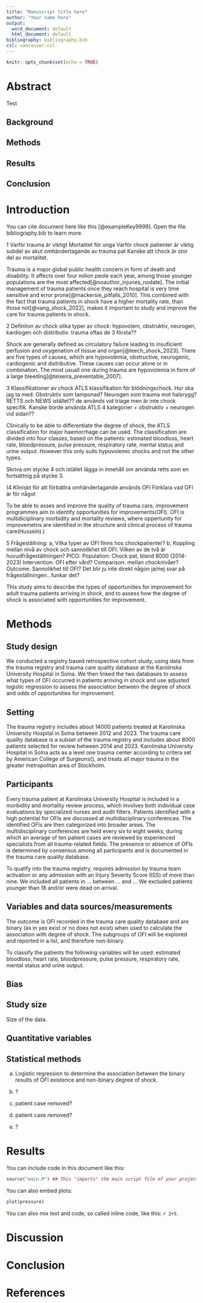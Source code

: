 ```yaml
---
title: "Manuscript title here"
author: "Your name here"
output:
  word_document: default
  html_document: default
bibliography: bibliography.bib
csl: vancouver.csl
---
```


```r
knitr::opts_chunk$set(echo = TRUE)
```

<!-- This is an R Markdown document. Markdown is a simple formatting
syntax for authoring HTML, PDF, and MS Word documents. For more
details on using R Markdown see http://rmarkdown.rstudio.com -->

<!-- This is a comment and will not be present in the compiled
document. Try "knitting" this document by clicking the knit button up
to the left, or by running `rmarkdown::render("manuscript.Rmd")` in
the console and you should only see headings -->

<!-- Structure and most comments are from the Strengthening the
reporting of observational studies in epidemiology (STROBE) statement,
see https://www.strobe-statement.org/. For more explanations see the
paper Strengthening the Reporting of Observational Studies in
Epidemiology (STROBE):explanation and elaboration.  -->

<!-- Indicate the study’s design with a commonly used term in the
title, for example: "Associations between resuscitation interventions
and opportunities for improvement in adult trauma patients: A cohort
study" -->

Abstract
========

Test

<!-- Provide in the abstract an informative and balanced summary of
what was done and what was found. Not more than 300 words. -->

Background
----------

Methods
-------

Results
-------

Conclusion
----------

Introduction
============

<!-- Explain the scientific background and rationale for the
investigation being reported. End by stating the aim or specific
objectives, including any prespecified hypotheses. The introduction
should not be longer than 1-1.5 pages, typically 4-5 paragraphs, each
6-8 lines long. Support every statement with a citation -->

You can cite document here like this [@exampleKey9999]. Open the file
bibliography.bib to learn more.


1  Varför trauma är viktigt
    Mortalitet för unga
    Varför chock patienter är viktig subdel av akut omhändertagande av trauma pat
      Kanske att chock är stor del av mortalitet.
      
Trauma is a major global public health concern in form of death and disability. It affects over four milion peole each year, among those younger populations are the most affected[@noauthor_injuries_nodate]. The initial management of trauma patients once they reach hospital is very time sensitive and error prone[@mackersie_pitfalls_2010]. This combined with the fact that trauma patients in shock have a higher mortality rate, than those not[@vang_shock_2022], makes it important to study and improve the care for trauma patients in shock. 
      
2  Definiton av chock
    olika typer av chock: hypovolem, obstruktiv, neurogen, kardiogen och distributiv.
    trauma oftas de 3 första??

Shock are generally defined as circulatory failure leading to insuficient perfusion and oxygenation of tissue and organ[@leech_shock_2023]. There are five types of causes, which are hypovolemia, obstructive, neurogenic, cardiogenic and distributive. These causes can occur alone or in combination. The most usuall one during trauma are hypovolemia in form of a large bleeding[@teixeira_preventable_2007].

3  Klassifikationer av chock
    ATLS klassifikation för blödningschock.
      Hur ska jag ta med:
        Obstruktiv som tamponad?
        Neurogen som trauma mot halsrygg?
      RETTS och NEWS istället?? de används vid triage men är inte chock specifik.
    Kanske borde använda ATLS 4 kategorier + obstruktiv + neurogen vid sidan??
    
Clinically to be able to differentiate the degree of shock, the ATLS classification for major haemorrhage can be used. The classification are divided into four classes, based on the patients: estimated bloodloss, heart rate, bloodpressure, pulse pressure, respiratory rate, mental status and urine output. However this only suits hypovolemic shocks and not the other types. 

Skriva om stycke 4 och istället lägga in innehåll om använda retts som en fortsättnig på stycke 3. 
    
  (4  Kliniskt för att förbättra omhändertagande används OFI
    Förklara vad OFI är för något
    
  To be able to asses and improve the quality of trauma care, improvement programmes aim to identify opportunities for improvements(OFI). OFI is multidiciplinary morbidity and mortality reviews, where oppertunity for improvemetns are identified in the structure and clinical process of trauma care(Hussein).)  
  
  
    
5  Frågeställning:
    a, Vilka typer av OFI finns hos chockpatienter?
    b, Koppling mellan nivå av chock och sannolikhet till OFI.
    Vilken av de två är huvudfrågeställningen?
    PICO: Population: Chock pat, bland 8000 (2014-2023)
          Intervention: OFI efter vård?
          Comparison: mellan chocknivåer?
          Outcome: Sannolikhet till OFI?
      Det blir ju inte direkt någon ja/nej svar på frågeställningen...funkar det?
      
This study aims to describe the types of opportunities for improvement for adult trauma patients arriving in shock, and to assess how the degree of shock is associated with opportunities for improvement.



Methods 
=======

Study design
------------

<!-- Present key elements of study design -->

We conducted a registry based retrospective cohort study, using data from the trauma registry and trauma care quality database at the Karolinska University Hospital in Solna. We then linked the two databases to assess what types of OFI occurred in patients arriving in shock and use adjusted logistic regression to assess the association between the degree of shock and odds of opportunities for improvement. 

Setting
-------

<!-- Describe the setting, locations, and relevant dates, including
periods of recruitment, exposure, follow-up, and data collection -->

The trauma registry includes about 14000 patients treated at Karolinska University Hospital in Solna between 2012 and 2023. The trauma care quality database is a subset of the trauma registry and includes about 8000 patients selected for review between 2014 and 2023. Karolinska University Hospital in Solna acts as a level one trauma center according to critera set by American College of Surgeons(), and treats all major trauma in the greater metropolitan area of Stockholm.  

Participants
------------

<!-- Cohort study: Give the eligibility criteria, and the sources and
methods of selection of participants. Describe methods of
follow-up. For matched studies, give matching criteria and number of
exposed and unexposed -->

<!-- Case-control study: Give the eligibility criteria, and the
sources and + methods of case ascertainment and control
selection. Give the rationale for the choice of cases and
controls. For matched studies, give matching criteria and the number
of controls per case -->

<!-- Cross-sectional study: Give the eligibility criteria, and the
sources and methods of selection of participants -->

Every trauma patient at Karolinska University Hospital is included in a morbidity and mortality review process, which involves both individual case evaluations by specialized nurses and audit filters. Patients identified with a high potential for OFIs are discussed at multidisciplinary conferences. The identified OFIs are then categorized into broader areas. The multidisciplinary conferences are held every six to eight weeks, during which an average of ten patient cases are reviewed by experienced specialists from all trauma-related fields. The presence or absence of OFIs is determined by consensus among all participants and is documented in the trauma care quality database.

To qualify into the trauma registry, requires admission by trauma team activation or any admission with an Injury Severity Score (ISS) of more than nine. We included all patients in ... between ... and ... We excluded patients younger than 18 and/or were dead on arrival. 

Variables and data sources/measurements
---------------------------------------

<!-- Clearly define all outcomes, exposures, predictors, potential
confounders, and effect modifiers. Give diagnostic criteria, if
applicable. For each variable of interest, give sources of data and
details of methods of assessment (measurement). Describe comparability
of assessment methods if there is more than one group -->

The outcome is OFI recorded in the trauma care quality database and are binary (as in yes exist or no does not exist) when used to calculate the association with degree of shock. 
The subgroups of OFI will be explored and reported in a list, and therefore non-binary.

To classify the patients the following variables will be used: estimated bloodloss, heart rate, bloodpressure, pulse pressure, respiratory rate, mental status and urine output.

Bias 
----

<!-- Describe any efforts to address potential sources of bias -->

Study size 
----------

<!-- Explain how the study size was arrived at -->

Size of the data.

Quantitative variables
----------------------

<!-- Explain how quantitative variables were handled in the
analyses. If applicable, describe which groupings were chosen and why
-->

Statistical methods
-------------------

<!-- 

(a) Describe all statistical methods, including those used to control
for confounding

(b) Describe any methods used to examine subgroups and interactions

(c) Explain how missing data were addressed 

(d) 

Cohort study: If applicable, explain how loss to follow-up was addressed 

Case-control study:If applicable, explain how matching of cases and
controls was addressed

Cross-sectional study: If applicable, describe analytical methods
taking account of sampling strategy

(e) Describe any sensitivity analyses
-->

(a) Logistic regression to determine the association between the binary results of OFI existence and non-binary degree of shock.

(b) ?

(c) patient case removed?

(d) patient case removed?

(e) ?

Results
=======

<!-- 

Participants
------------

(a) Report numbers of individuals at each stage of study—eg numbers
potentially eligible, examined for eligibility, confirmed eligible,
included in the study, completing follow-up, and analysed

(b) Give reasons for non-participation at each stage

(c) Consider use of a flow diagram

Descriptive data
----------------

(a) Give characteristics of study participants (eg demographic,
clinical, social) and information on exposures and potential
confounders

(b) Indicate number of participants with missing data for each
variable of interest

(c) Cohort study — Summarise follow-up time (eg, average and total
amount)

Outcome data
------------

Cohort study — Report numbers of outcome events or summary measures
over time

Case-control study — Report numbers in each exposure category, or
summary measures of exposure

Cross-sectional study — Report numbers of outcome events or summary
measures

Main results
------------

(a) Give unadjusted estimates and, if applicable, confounder-adjusted
estimates and their precision (eg, 95% confidence interval). Make
clear which confounders were adjusted for and why they were included

(b) Report category boundaries when continuous variables were
categorized

(c) If relevant, consider translating estimates of relative risk into
absolute risk for a meaningful time period

Other analyses 
--------------

Report other analyses done—eg analyses of subgroups and interactions,
and sensitivity analyses 
-->

You can include code in this document like this:

```r
source("main.R") ## This "imports" the main script file of your project and run any code in it 
``` 

You can also embed plots:

```r
plot(pressure)
```

You can also mix text and code, so called inline code, like this: `r 2+5`.

Discussion
==========

<!--

Key results
-----------
Summarise key results with reference to study objectives

Limitations
-----------

Discuss limitations of the study, taking into account sources of
potential bias or imprecision.  Discuss both direction and magnitude
of any potential bias

Interpretation
--------------

Give a cautious overall interpretation of results considering
objectives, limitations, multiplicity of analyses, results from
similar studies, and other relevant evidence

Generalisability
----------------

Discuss the generalisability (external validity) of the study results

-->

Conclusion
==========

<!-- Give a short conclusion, corresponding to the aim -->

References
==========

<!-- Do not edit by hand, references will be inserted and formatted automatically once you knit this document -->
